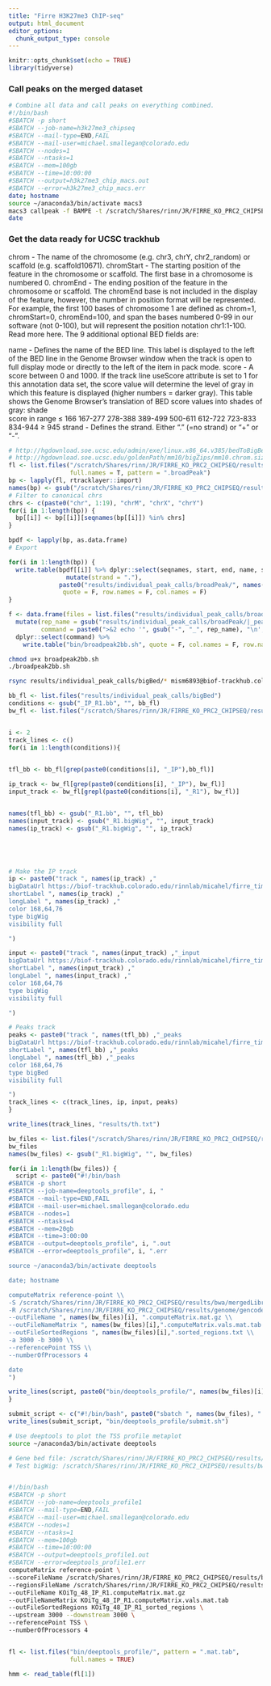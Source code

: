 ```yaml
---
title: "Firre H3K27me3 ChIP-seq"
output: html_document
editor_options: 
  chunk_output_type: console
---
```


```r
knitr::opts_chunk$set(echo = TRUE)
library(tidyverse)
```

### Call peaks on the merged dataset

```bash
# Combine all data and call peaks on everything combined.
#!/bin/bash
#SBATCH -p short
#SBATCH --job-name=h3k27me3_chipseq
#SBATCH --mail-type=END,FAIL
#SBATCH --mail-user=michael.smallegan@colorado.edu
#SBATCH --nodes=1
#SBATCH --ntasks=1
#SBATCH --mem=100gb
#SBATCH --time=10:00:00
#SBATCH --output=h3k27me3_chip_macs.out
#SBATCH --error=h3k27me3_chip_macs.err
date; hostname
source ~/anaconda3/bin/activate macs3
macs3 callpeak -f BAMPE -t /scratch/Shares/rinn/JR/FIRRE_KO_PRC2_CHIPSEQ/results/bwa/mergedLibrary/KO_CTL_48_IP_R1.mLb.clN.sorted.bam /scratch/Shares/rinn/JR/FIRRE_KO_PRC2_CHIPSEQ/results/bwa/mergedLibrary/KO_CTL_IP_R1.mLb.clN.sorted.bam /scratch/Shares/rinn/JR/FIRRE_KO_PRC2_CHIPSEQ/results/bwa/mergedLibrary/KOiTg_48_IP_R1.mLb.clN.sorted.bam /scratch/Shares/rinn/JR/FIRRE_KO_PRC2_CHIPSEQ/results/bwa/mergedLibrary/KOiTg_IP_R1.mLb.clN.sorted.bam /scratch/Shares/rinn/JR/FIRRE_KO_PRC2_CHIPSEQ/results/bwa/mergedLibrary/WT_CTL_48_IP_R1.mLb.clN.sorted.bam /scratch/Shares/rinn/JR/FIRRE_KO_PRC2_CHIPSEQ/results/bwa/mergedLibrary/WT_CTL_IP_R1.mLb.clN.sorted.bam /scratch/Shares/rinn/JR/FIRRE_KO_PRC2_CHIPSEQ/results/bwa/mergedLibrary/WTiTg_48_IP_R1.mLb.clN.sorted.bam /scratch/Shares/rinn/JR/FIRRE_KO_PRC2_CHIPSEQ/results/bwa/mergedLibrary/WTiTg_IP_R1.mLb.clN.sorted.bam -c /scratch/Shares/rinn/JR/FIRRE_KO_PRC2_CHIPSEQ/results/bwa/mergedLibrary/KO_CTL_48_IP_R1.mLb.clN.sorted.bam /scratch/Shares/rinn/JR/FIRRE_KO_PRC2_CHIPSEQ/results/bwa/mergedLibrary/KO_CTL_48_R1.mLb.clN.sorted.bam /scratch/Shares/rinn/JR/FIRRE_KO_PRC2_CHIPSEQ/results/bwa/mergedLibrary/KO_CTL_R1.mLb.clN.sorted.bam /scratch/Shares/rinn/JR/FIRRE_KO_PRC2_CHIPSEQ/results/bwa/mergedLibrary/KOiTg_48_R1.mLb.clN.sorted.bam /scratch/Shares/rinn/JR/FIRRE_KO_PRC2_CHIPSEQ/results/bwa/mergedLibrary/KOiTg_R1.mLb.clN.sorted.bam /scratch/Shares/rinn/JR/FIRRE_KO_PRC2_CHIPSEQ/results/bwa/mergedLibrary/WT_CTL_48_R1.mLb.clN.sorted.bam /scratch/Shares/rinn/JR/FIRRE_KO_PRC2_CHIPSEQ/results/bwa/mergedLibrary/WT_CTL_R1.mLb.clN.sorted.bam /scratch/Shares/rinn/JR/FIRRE_KO_PRC2_CHIPSEQ/results/bwa/mergedLibrary/WTiTg_48_R1.mLb.clN.sorted.bam /scratch/Shares/rinn/JR/FIRRE_KO_PRC2_CHIPSEQ/results/bwa/mergedLibrary/WTiTg_R1.mLb.clN.sorted.bam -g mm -n firre_h3k27me3_chipseq --broad --broad-cutoff 0.1 -B
date
```

### Get the data ready for UCSC trackhub

chrom - The name of the chromosome (e.g. chr3, chrY, chr2_random) or scaffold (e.g. scaffold10671).
chromStart - The starting position of the feature in the chromosome or scaffold. The first base in a chromosome is numbered 0.
chromEnd - The ending position of the feature in the chromosome or scaffold. The chromEnd base is not included in the display of the feature, however, the number in position format will be represented. For example, the first 100 bases of chromosome 1 are defined as chrom=1, chromStart=0, chromEnd=100, and span the bases numbered 0-99 in our software (not 0-100), but will represent the position notation chr1:1-100. Read more here.
The 9 additional optional BED fields are:

name - Defines the name of the BED line. This label is displayed to the left of the BED line in the Genome Browser window when the track is open to full display mode or directly to the left of the item in pack mode.
score - A score between 0 and 1000. If the track line useScore attribute is set to 1 for this annotation data set, the score value will determine the level of gray in which this feature is displayed (higher numbers = darker gray). This table shows the Genome Browser's translation of BED score values into shades of gray:
shade	 	 	 	 	 	 	 	 	 
score in range  	≤ 166	167-277	278-388	389-499	500-611	612-722	723-833	834-944	≥ 945
strand - Defines the strand. Either "." (=no strand) or "+" or "-".

```r
# http://hgdownload.soe.ucsc.edu/admin/exe/linux.x86_64.v385/bedToBigBed
# http://hgdownload.soe.ucsc.edu/goldenPath/mm10/bigZips/mm10.chrom.sizes
fl <- list.files("/scratch/Shares/rinn/JR/FIRRE_KO_PRC2_CHIPSEQ/results/bwa/mergedLibrary/macs/broadPeak", 
                 full.names = T, pattern = ".broadPeak")
bp <- lapply(fl, rtracklayer::import)
names(bp) <- gsub("/scratch/Shares/rinn/JR/FIRRE_KO_PRC2_CHIPSEQ/results/bwa/mergedLibrary/macs/broadPeak/", "", fl)
# Filter to canonical chrs
chrs <- c(paste0("chr", 1:19), "chrM", "chrX", "chrY")
for(i in 1:length(bp)) {
  bp[[i]] <- bp[[i]][seqnames(bp[[i]]) %in% chrs]
}

bpdf <- lapply(bp, as.data.frame)
# Export

for(i in 1:length(bp)) {
  write.table(bpdf[[i]] %>% dplyr::select(seqnames, start, end, name, score, strand, signalValue, pValue, qValue) %>%
                mutate(strand = "."),
              paste0("results/individual_peak_calls/broadPeak/", names(bp)[i]),
               quote = F, row.names = F, col.names = F)
}

f <- data.frame(files = list.files("results/individual_peak_calls/broadPeak", full.names = T, pattern = "broadPeak")) %>%
  mutate(rep_name = gsub("results/individual_peak_calls/broadPeak/|_peaks.broadPeak", "", files),
         command = paste0(">&2 echo '", gsub("-", "_", rep_name), "\n'; bedToBigBed -as=fmt.as -type=bed6+3 -extraIndex=signalValue,pValue,qValue ../results/individual_peak_calls/broadPeak/", rep_name, "_peaks.broadPeak mm10.chrom.sizes ../results/individual_peak_calls/bigBed/", rep_name, ".bb")) %>%
  dplyr::select(command) %>%
    write.table("bin/broadpeak2bb.sh", quote = F, col.names = F, row.names = F)

```

```bash
chmod u+x broadpeak2bb.sh
./broadpeak2bb.sh

rsync results/individual_peak_calls/bigBed/* mism6893@biof-trackhub.colorado.edu:/srv/http/biof-trackhub.colorado.edu/rinnlab/micahel/firre_timecourse/firre_prc2_chipseq/.
```

```r

bb_fl <- list.files("results/individual_peak_calls/bigBed")
conditions <- gsub("_IP_R1.bb", "", bb_fl)
bw_fl <- list.files("/scratch/Shares/rinn/JR/FIRRE_KO_PRC2_CHIPSEQ/results/bwa/mergedLibrary/bigwig", pattern = ".bigWig")


i <- 2
track_lines <- c()
for(i in 1:length(conditions)){
  

tfl_bb <- bb_fl[grep(paste0(conditions[i], "_IP"),bb_fl)]

ip_track <- bw_fl[grep(paste0(conditions[i], "_IP"), bw_fl)]
input_track <- bw_fl[grepl(paste0(conditions[i], "_R1"), bw_fl)]


names(tfl_bb) <- gsub("_R1.bb", "", tfl_bb)
names(input_track) <- gsub("_R1.bigWig", "", input_track)
names(ip_track) <- gsub("_R1.bigWig", "", ip_track)





# Make the IP track
ip <- paste0("track ", names(ip_track) ,"
bigDataUrl https://biof-trackhub.colorado.edu/rinnlab/micahel/firre_timecourse/firre_h3k27me3_chipseq/", ip_track,"
shortLabel ", names(ip_track) ,"
longLabel ", names(ip_track) ,"
color 168,64,76
type bigWig
visibility full

")

input <- paste0("track ", names(input_track) ,"_input
bigDataUrl https://biof-trackhub.colorado.edu/rinnlab/micahel/firre_timecourse/firre_h3k27me3_chipseq/", input_track,"
shortLabel ", names(input_track) ,"
longLabel ", names(input_track) ,"
color 168,64,76
type bigWig
visibility full

")

# Peaks track
peaks <- paste0("track ", names(tfl_bb) ,"_peaks
bigDataUrl https://biof-trackhub.colorado.edu/rinnlab/micahel/firre_timecourse/firre_h3k27me3_chipseq/", tfl_bb,"
shortLabel ", names(tfl_bb) ,"_peaks
longLabel ", names(tfl_bb) ,"_peaks
color 168,64,76
type bigBed
visibility full

")
track_lines <- c(track_lines, ip, input, peaks)
}

write_lines(track_lines, "results/th.txt")

```

```r
bw_files <- list.files("/scratch/Shares/rinn/JR/FIRRE_KO_PRC2_CHIPSEQ/results/bwa/mergedLibrary/bigwig/", pattern = ".bigWig")
bw_files
names(bw_files) <- gsub("_R1.bigWig", "", bw_files)

for(i in 1:length(bw_files)) {
  script <- paste0("#!/bin/bash
#SBATCH -p short
#SBATCH --job-name=deeptools_profile", i, "
#SBATCH --mail-type=END,FAIL
#SBATCH --mail-user=michael.smallegan@colorado.edu
#SBATCH --nodes=1
#SBATCH --ntasks=4
#SBATCH --mem=20gb
#SBATCH --time=3:00:00
#SBATCH --output=deeptools_profile", i, ".out
#SBATCH --error=deeptools_profile", i, ".err

source ~/anaconda3/bin/activate deeptools

date; hostname

computeMatrix reference-point \\
-S /scratch/Shares/rinn/JR/FIRRE_KO_PRC2_CHIPSEQ/results/bwa/mergedLibrary/bigwig/", bw_files[i]," \\
-R /scratch/Shares/rinn/JR/FIRRE_KO_PRC2_CHIPSEQ/results/genome/gencode.vM25.annotation.bed \\
--outFileName ", names(bw_files)[i], ".computeMatrix.mat.gz \\
--outFileNameMatrix ", names(bw_files)[i],".computeMatrix.vals.mat.tab \\
--outFileSortedRegions ", names(bw_files)[i],".sorted_regions.txt \\
-a 3000 -b 3000 \\
--referencePoint TSS \\
--numberOfProcessors 4

date
")

write_lines(script, paste0("bin/deeptools_profile/", names(bw_files)[i], ".sh"))
}

submit_script <- c("#!/bin/bash", paste0("sbatch ", names(bw_files), ".sh"))
write_lines(submit_script, "bin/deeptools_profile/submit.sh")

```


```bash
# Use deeptools to plot the TSS profile metaplot
source ~/anaconda3/bin/activate deeptools

# Gene bed file: /scratch/Shares/rinn/JR/FIRRE_KO_PRC2_CHIPSEQ/results/genome/gencode.vM25.annotation.bed
# Test bigWig: /scratch/Shares/rinn/JR/FIRRE_KO_PRC2_CHIPSEQ/results/bwa/mergedLibrary/bigwig/KOiTg_48_IP_R1.bigWig


#!/bin/bash
#SBATCH -p short
#SBATCH --job-name=deeptools_profile1
#SBATCH --mail-type=END,FAIL
#SBATCH --mail-user=michael.smallegan@colorado.edu
#SBATCH --nodes=1
#SBATCH --ntasks=1
#SBATCH --mem=100gb
#SBATCH --time=10:00:00
#SBATCH --output=deeptools_profile1.out
#SBATCH --error=deeptools_profile1.err
computeMatrix reference-point \
--scoreFileName /scratch/Shares/rinn/JR/FIRRE_KO_PRC2_CHIPSEQ/results/bwa/mergedLibrary/bigwig/KOiTg_48_IP_R1.bigWig \
--regionsFileName /scratch/Shares/rinn/JR/FIRRE_KO_PRC2_CHIPSEQ/results/genome/gencode.vM25.annotation.bed \
--outFileName KOiTg_48_IP_R1.computeMatrix.mat.gz
--outFileNameMatrix KOiTg_48_IP_R1.computeMatrix.vals.mat.tab
--outFileSortedRegions KOiTg_48_IP_R1_sorted_regions \
--upstream 3000 --downstream 3000 \
--referencePoint TSS \
--numberOfProcessors 4



```

```r
fl <- list.files("bin/deeptools_profile/", pattern = ".mat.tab",
                 full.names = TRUE)

hmm <- read_table(fl[1])
```





